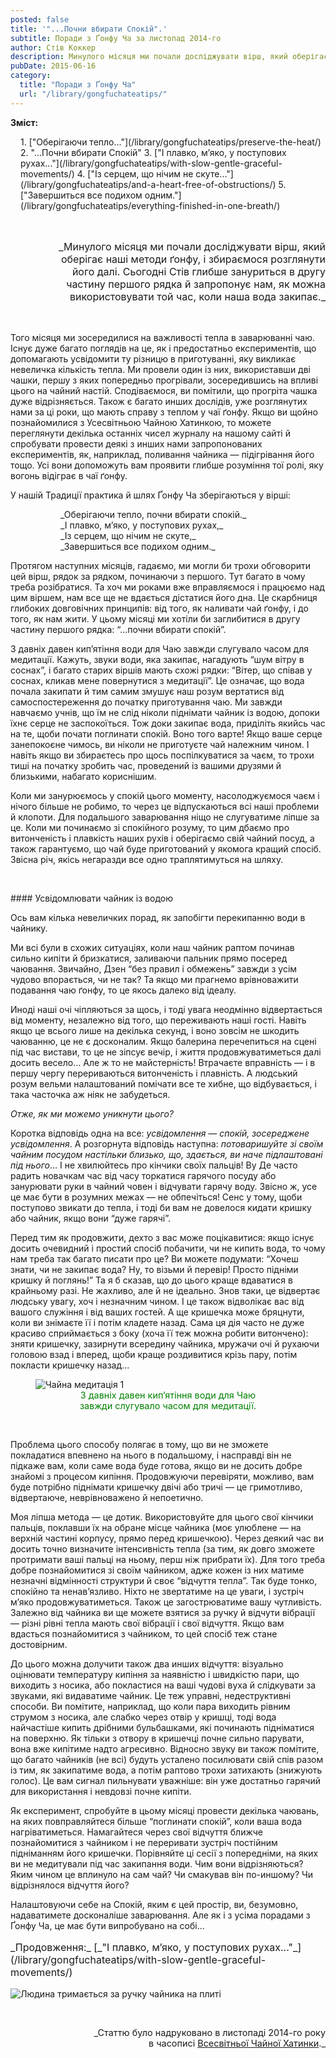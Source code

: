 ```yaml
---
posted: false
title: '"...Почни вбирати Спокій".'
subtitle: Поради з Ґонфу Ча за листопад 2014-го
author: Стів Коккер
description: Минулого місяця ми почали досліджувати вірш, який оберігає наші методи ґонфу, і збираємося розглянути його далі.
pubDate: 2015-06-16
category: 
  title: "Поради з Ґонфу Ча"
  url: "/library/gongfuchateatips/"
---
```



**Зміст:**
<section style="padding-left: 1rem;">
1. ["Оберігаючи тепло..."](/library/gongfuchateatips/preserve-the-heat/)
2. "...Почни вбирати Спокій"
3. ["І плавко, м’яко, у поступових рухах..."](/library/gongfuchateatips/with-slow-gentle-graceful-movements/)
4. ["Із серцем, що нічим не скуте..."](/library/gongfuchateatips/and-a-heart-free-of-obstructions/)
5. ["Завершиться все подихом одним."](/library/gongfuchateatips/everything-finished-in-one-breath/)
</section>

<p>&nbsp;</p>

<p style="font-size: 1rem; padding-left: 3rem; text-align: right; text-wrap: balance;">_Минулого місяця ми почали досліджувати вірш, який оберігає наші методи ґонфу, і збираємося розглянути його далі. Сьогодні Стів глибше зануриться в другу частину першого рядка й запропонує нам, як можна використовувати той час, коли наша вода закипає._</p>

<p>&nbsp;</p>

Того місяця ми зосередилися на важливості тепла в заварюванні чаю. Існує дуже багато поглядів на це, як і предостатньо експериментів, що допомагають усвідомити ту різницю в приготуванні, яку викликає невеличка кількість тепла. Ми провели один із них, використавши дві чашки, першу з яких попередньо прогрівали, зосередившись на впливі цього на чайний настій. Сподіваємося, ви помітили, що прогріта чашка дуже відрізняється. Також є багато инших дослідів, уже розглянутих нами за ці роки, що мають справу з теплом у чаї ґонфу. Якщо ви щойно познайомилися з Усесвітньою Чайною Хатинкою, то можете переглянути декілька останніх чисел журналу на нашому сайті й спробувати провести деякі з инших нами запропонованих експериментів, як, наприклад, поливання чайника — підігрівання його тощо. Усі вони допоможуть вам проявити глибше розуміння тої ролі, яку вогонь відіграє в чаї ґонфу.

У нашій Традиції практика й шлях Ґонфу Ча зберігаються у вірші:

<p style="margin-left: 5rem; color: var(--green);">_Оберігаючи тепло, почни вбирати спокій._<br />_І плавко, м’яко, у поступових рухах,_<br />_Із серцем, що нічим не скуте,_<br />_Завершиться все подихом одним._</p>

Протягом наступних місяців, гадаємо, ми могли би трохи обговорити цей вірш, рядок за рядком, починаючи з першого. Тут багато в чому треба розібратися. Та хоч ми роками вже вправляємося і працюємо над цим віршем, нам все ще не вдається дістатися його дна. Це скарбниця глибоких довговічних принципів: від того, як наливати чай ґонфу, і до того, як нам жити. У цьому місяці ми хотіли би заглибитися в другу частину першого рядка: “...почни вбирати спокій”.

З давніх давен кип’ятіння води для Чаю завжди слугувало часом для медитації. Кажуть, звуки води, яка закипає, нагадують “шум вітру в соснах”, і багато старих віршів мають схожі рядки: “Вітер, що співав у соснах, кликав мене повернутися з медитації”. Це означає, що вода почала закипати й тим самим змушує наш розум вертатися від самоспостереження до початку приготування чаю. Ми завжди навчаємо учнів, що їм не слід ніколи піднімати чайник із водою, допоки їхнє серце не заспокоїться. Тож доки закипає вода, приділіть якийсь час на те, щоби почати поглинати спокій. Воно того варте! Якщо ваше серце занепокоєне чимось, ви ніколи не приготуєте чай належним чином. І навіть якщо ви збираєтесь про щось поспілкуватися за чаєм, то трохи тиші на початку зробить час, проведений із вашими друзями й близькими, набагато кориснішим.

Коли ми занурюємось у спокій цього моменту, насолоджуємося чаєм і нічого більше не робимо, то через це відпускаються всі наші проблеми й клопоти. Для подальшого заварювання ніщо не слугуватиме ліпше за це. Коли ми починаємо зі спокійного розуму, то цим дбаємо про витонченість і плавкість наших рухів і оберігаємо свій чайний посуд, а також гарантуємо, що чай буде приготований у якомога кращий спосіб. Звісна річ, якісь негаразди все одно траплятимуться на шляху.

<p>&nbsp;</p>
#### Усвідомлювати чайник із водою

Ось вам кілька невеличких порад, як запобігти перекипанню води в чайнику.

Ми всі були в схожих ситуаціях, коли наш чайник раптом починав сильно кипіти й бризкатися, заливаючи пальник прямо посеред чаювання. Звичайно, Дзен “без правил і обмежень” завжди з усім чудово впорається, чи не так? Та якщо ми прагнемо врівноважити подавання чаю ґонфу, то це якось далеко від ідеалу.

Иноді наші очі чіпляються за щось, і тоді увага неодмінно відвертається від моменту, незалежно від того, що переживають наші гості. Навіть якщо це всього лише на декілька секунд, і воно зовсім не шкодить чаюванню, це не є досконалим. Якщо балерина перечепиться на сцені під час вистави, то це не зіпсує вечір, і життя продовжуватиметься далі досить весело… Але ж то не майстерність! Втрачаєте вправність — і в першу чергу перериваються витонченість і плавність. А людський розум вельми налаштований помічати все те хибне, що відбувається, і така часточка аж ніяк не забудеться.

_Отже, як ми можемо уникнути цього?_

Коротка відповідь одна на все: _усвідомлення — спокій, зосереджене усвідомлення_. А розгорнута відповідь наступна: _потоваришуйте зі своїм чайним посудом настільки близько, що, здається, ви наче підлаштовані під нього_… І не хвилюйтесь про кінчики своїх пальців! Ву Де часто радить новачкам час від часу торкатися гарячого посуду або занурювати руки в чайний човен і відчувати гарячу воду. Звісно ж, усе це має бути в розумних межах — не обпечіться! Сенс у тому, щоби поступово звикати до тепла, і тоді би вам не довелося кидати кришку або чайник, якщо вони “дуже гарячі”.

Перед тим як продовжити, дехто з вас може поцікавитися: якщо існує досить очевидний і простий спосіб побачити, чи не кипить вода, то чому нам треба так багато писати про це? Ви можете подумати: “Хочеш знати, чи не закипає вода? Ну, то візьми й перевір! Просто підніми кришку й поглянь!” Та я б сказав, що до цього краще вдаватися в крайньому разі. Не жахливо, але й не ідеально. Знов таки, це відвертає людську увагу, хоч і незначним чином. І це також відволікає вас від вашого служіння і від ваших гостей. А ще кришечка може бряцнути, коли ви знімаєте її і потім кладете назад. Сама ця дія часто не дуже красиво сприймається з боку (хоча її теж можна робити витончено): зняти кришечку, зазирнути всередину чайника, мружачи очі й рухаючи головою взад і вперед, щоби краще роздивитися крізь пару, потім покласти кришечку назад...

<figure>
  <Image class="align-center" src={Peace1} alt="Чайна медитація 1" />
  <figcaption style="font-size: 0.9rem; text-align: center; text-wrap: balance; color: #008000;">
    З давніх давен кип’ятіння води для Чаю завжди слугувало часом для медитації.
  </figcaption>
</figure>

<p>&nbsp;</p>

Проблема цього способу полягає в тому, що ви не зможете покладатися впевнено на нього в подальшому, і насправді він не підкаже вам, коли саме вода буде готова, якщо ви не досить добре знайомі з процесом кипіння. Продовжуючи перевіряти, можливо, вам буде потрібно піднімати кришечку двічі або тричі — це гримотливо, відвертаюче, неврівноважено й непоетично.

Моя ліпша метода — це дотик. Використовуйте для цього свої кінчики пальців, поклавши їх на обране місце чайника (моє улюблене — на верхній частині корпусу, прямо перед кришечкою). Через деякий час ви досить точно визначите інтенсивність тепла (за тим, як довго зможете протримати ваші пальці на ньому, перш ніж прибрати їх). Для того треба добре познайомитися зі своїм чайником, адже кожен із них матиме незначні відмінності структури й своє “відчуття тепла”. Так буде тонко, спокійно та ненав’язливо. Ніхто не звертатиме на це уваги, і зустріч м’яко продовжуватиметься. Також це загострюватиме вашу чутливість. Залежно від чайника ви ще можете взятися за ручку й відчути вібрації — різні рівні тепла мають свої вібрації і свої відчуття. Якщо вам вдасться познайомитися з чайником, то цей спосіб теж стане достовірним.

До цього можна долучити також два инших відчуття: візуально оцінювати температуру кипіння за наявністю і швидкістю пари, що виходить з носика, або покластися на ваші чудові вуха й слідкувати за звуками, які видаватиме чайник. Це теж управні, недеструктивні способи. Ви помітите, наприклад, що коли пара виходить рівним струмом з носика, але слабко через отвір у кришці, тоді вода найчастіше кипить дрібними бульбашками, які починають підніматися на поверхню. Як тільки з отвору в кришечці почне сильно парувати, вона вже кипітиме надто агресивно. Відносно звуку ви також помітите, що багато чайників (не всі) будуть усталено посилювати свій спів разом із тим, як закипатиме вода, а потім раптово трохи затихають (знижують голос). Це вам сигнал пильнувати уважніше: він уже достатньо гарячий для використання і невдовзі почне кипіти.

Як експеримент, спробуйте в цьому місяці провести декілька чаювань, на яких повправляйтеся більше “поглинати спокій”, коли ваша вода нагріватиметься. Намагайтеся через свої відчуття ближче познайомитися з чайником і не переривати зустріч постійним підніманням його кришечки. Порівняйте ці сесії з попередніми, на яких ви не медитували під час закипання води. Чим вони відрізняються? Яким чином це вплинуло на сам чай? Чи смакував він по-иншому? Чи відрізнялося відчуття його?

Налаштовуючи себе на Спокій, яким є цей простір, ви, безумовно, надаватимете досконаліше заварювання. Але як і з усіма порадами з Ґонфу Ча, це має бути випробувано на собі...

<p style="font-size: 1rem">_Продовження:_ [_"І плавко, м’яко, у поступових рухах..."_](/library/gongfuchateatips/with-slow-gentle-graceful-movements/)</p>

<Image class="align-center" src={Peace2} alt="Людина тримається за ручку чайника на плиті" />

<p>&nbsp;</p>
<p align="right" style="font-size: 0.9rem;">_Статтю було надруковано в листопаді 2014-го року<br />в часописі <a title="globalteahut.org" href="http://www.globalteahut.org/" target="_blank" rel="noopener">Всесвітньої Чайної Хатинки</a>._</p>